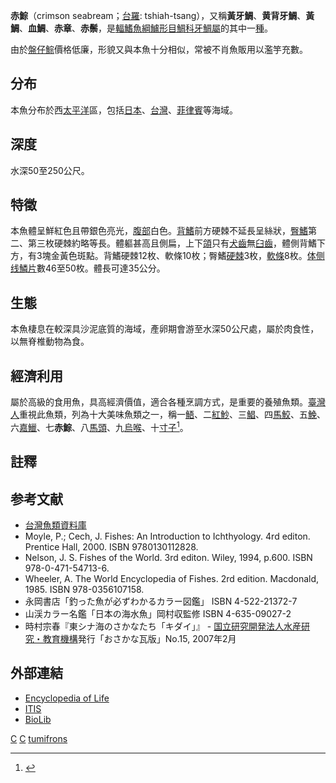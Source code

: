 {{Speciesbox
| genus = Dentex
| species = tumifrons
| status = NE
| status_system = IUCN3.1
| authority = [[Temminck|Temminck]] & [[Schlegel|Schlegel]], 1843<ref>{{FishBase|Dentex|tumifrons}}</ref>
| synonyms = *''Taius tumifrons''<br /><small>Temminck & Schlegel, 1843</small>
*''Chrysophrys tumifrons''<br /><small>Temminck & Schlegel, 1843</small>
*''Evynnis tumifrons''<br /><small>Temminck & Schlegel, 1843</small>
}}

'''赤鯮'''（crimson seabream；[[台羅|台羅]]: tshiah-tsang），又稱'''黃牙鯛'''、'''黄背牙鯛'''、'''黃鯛'''、'''血鯛'''、'''赤章'''、'''赤鬃'''，是[[輻鰭魚綱|輻鰭魚綱]][[鱸形目|鱸形目]][[鯛科|鯛科]][[牙鯛屬|牙鯛屬]]的其中一[[種|種]]。

由於[[盤仔鯮|盤仔鯮]]價格低廉，形貌又與本魚十分相似，常被不肖魚販用以濫竽充數。

==分布==
本魚分布於西[[太平洋|太平洋]]區，包括[[日本|日本]]、[[台灣|台灣]]、[[菲律賓|菲律賓]]等海域。

==深度==
水深50至250公尺。

==特徵==
本魚體呈鮮紅色且帶銀色亮光，[[腹部|腹部]]白色。[[背鰭|背鰭]]前方硬棘不延長呈絲狀，[[臀鰭|臀鰭]]第二、第三枚硬棘約略等長。體軀甚高且側扁，上下[[頜|頜]]只有[[犬齒|犬齒]]無[[臼齒|臼齒]]，體側背鰭下方，有3塊金黃色斑點。背鰭硬棘12枚、軟條10枚；臀鰭[[硬棘|硬棘]]3枚，[[軟條|軟條]]8枚。[[体侧线|体侧线]][[鱗片|鱗片]]數46至50枚。體長可達35公分。

==生態==
本魚棲息在較深具沙泥底質的海域，產卵期會游至水深50公尺處，屬於肉食性，以無脊椎動物為食。

==經濟利用==
屬於高級的食用魚，具高經濟價值，適合各種烹調方式，是重要的養殖魚類。[[臺灣人|臺灣人]]重視此魚類，列為十大美味魚類之一，稱一[[午魚|鯃]]、二[[布氏鯧鰺|紅魦]]、三[[銀鯧|鯧]]、四[[馬鮫|馬鮫]]、五[[鮸|鮸]]、六[[嘉鱲魚|嘉鱲]]、七'''赤鯮'''、八[[日本馬頭魚|馬頭]]、九[[烏喉魚|烏喉]]、十[[黃姑魚|寸子]]<ref>{{Cite web |url=https://opinion.cw.com.tw/blog/profile/194/article/7762 |title=在薩爾瓦多城遇見馬頭魚 |access-date=2019-02-24 |archive-date=2019-02-24 |archive-url=https://web.archive.org/web/20190224173635/https://opinion.cw.com.tw/blog/profile/194/article/7762 |dead-url=no }}</ref>。

==註釋==
{{reflist}}

==参考文献==
{{refbegin|2}}
*[http://fishdb.sinica.edu.tw/ 台灣魚類資料庫] {{Wayback|url=http://fishdb.sinica.edu.tw/ |date=20160304193340 }}
*Moyle, P.; Cech, J. Fishes: An Introduction to Ichthyology. 4rd editon. Prentice Hall, 2000. ISBN 9780130112828. {{en}}
*Nelson, J. S. Fishes of the World. 3rd editon. Wiley, 1994, p.600. ISBN 978-0-471-54713-6. {{en}}
*Wheeler, A. The World Encyclopedia of Fishes. 2rd edition. Macdonald, 1985. ISBN 978-0356107158. {{en}}
*永岡書店「釣った魚が必ずわかるカラー図鑑」 ISBN 4-522-21372-7 {{ja}}
*山渓カラー名鑑「日本の海水魚」岡村収監修 ISBN 4-635-09027-2 {{ja}}
*時村宗春『東シナ海のさかなたち「キダイ」』 - [[水産研究・教育機構|国立研究開発法人水産研究・教育機構]]発行「おさかな瓦版」No.15, 2007年2月 {{ja}}
{{refend}}

==外部連結==
* [https://web.archive.org/web/20081012054202/http://www.eol.org/taxa/17060956 Encyclopedia of Life] {{en}}
* [http://www.itis.gov/servlet/SingleRpt/SingleRpt?search_topic=TSN&search_value=647939&print_version=PRT&source=to_print ITIS] {{en}}
* [http://www.biolib.cz/en/taxon/id157657/ BioLib] {{Wayback|url=http://www.biolib.cz/en/taxon/id157657/ |date=20210111040725 }} {{en}}

{{Taxonbar}}

[[Category:1843年描述的鱼类|C]]
[[Category:食用魚|C]]
[[Category:牙鯛屬|tumifrons]]